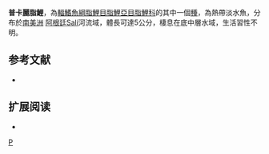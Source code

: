 {{Speciesbox 
| taxon = Astyanax puka
| status = NE
| status_system = IUCN3.1
| authority =  [[Mirande|Mirande]], [[Aguilera|Aguilera]] & [[Azpelicueta|Azpelicueta]], 2007
| synonyms = 
}}
'''普卡麗脂鯉'''，為[[輻鰭魚綱|輻鰭魚綱]][[脂鯉目|脂鯉目]][[脂鯉亞目|脂鯉亞目]][[脂鯉科|脂鯉科]]的其中一個[[種|種]]，為熱帶淡水魚，分布於[[南美洲|南美洲]]  [[阿根廷|阿根廷]]Salí河流域，體長可達5公分，棲息在底中層水域，生活習性不明。

==参考文献==
{{refbegin}}
*{{FishBase_species|genus=Astyanax|species=puka|year=2013|month=11}}
{{refend}}

== 扩展阅读 ==
{{refbegin}}
*{{wikispecies-inline|Astyanax puka|普卡麗脂鯉}}
{{refend}}
{{Taxonbar|from=Q6398264}}

[[Category:麗脂鯉屬|P]]


{{魚類小作品}}
